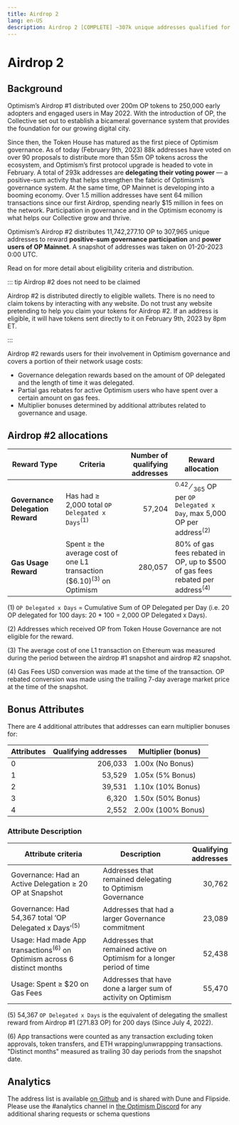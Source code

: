 ```yaml
---
title: Airdrop 2
lang: en-US
description: Airdrop 2 [COMPLETE] ~307k unique addresses qualified for ~11.7m OP. Tokens directly distributed on 9th Feb 2023.
---
```


# Airdrop 2

## Background

Optimism’s Airdrop #1 distributed over 200m OP tokens to 250,000 early adopters and engaged users in May 2022.
With the introduction of OP, the Collective set out to establish a bicameral governance system that provides the foundation for our growing digital city.

Since then, the Token House has matured as the first piece of Optimism governance.
As of today (February 9th, 2023) 88k addresses have voted on over 90 proposals to distribute more than 55m OP tokens across the ecosystem, and Optimism’s first protocol upgrade is headed to vote in February. A total of 293k addresses are **delegating their voting power** — a positive-sum activity that helps strengthen the fabric of Optimism’s governance system.
At the same time, OP Mainnet is developing into a booming economy. 
Over 1.5 million addresses have sent 64 million transactions since our first Airdrop, spending nearly $15 million in fees on the network. 
Participation in governance and in the Optimism economy is what helps our Collective grow and thrive.

Optimism’s Airdrop #2 distributes 11,742,277.10 OP to 307,965 unique addresses to reward **positive-sum governance participation** and **power users of OP Mainnet**. 
A snapshot of addresses was taken on 01-20-2023 0:00 UTC.

Read on for more detail about eligibility criteria and distribution.

::: tip Airdrop #2 does not need to be claimed

Airdrop #2 is distributed directly to eligible wallets. 
There is no need to claim tokens by interacting with any website.
Do not trust any website pretending to help you claim your tokens for Airdrop #2. 
If an address is eligible, it will have tokens sent directly to it on February 9th, 2023 by 8pm ET.

:::

Airdrop #2 rewards users for their involvement in Optimism governance and covers a portion of their network usage costs:

- Governance delegation rewards based on the amount of OP delegated and the length of time it was delegated.
- Partial gas rebates for active Optimism users who have spent over a certain amount on gas fees.
- Multiplier bonuses determined by additional attributes related to governance and usage.


## Airdrop #2 allocations

| Reward Type                      | Criteria | Number of qualifying addresses | Reward allocation |
| -------------------------------- | -------- | -----------------------------: | ----------------- |
| **Governance Delegation Reward** | Has had ≥ 2,000 total `OP Delegated x Days`<sup>(1)</sup> | 57,204 | <sup>0.42</sup> &#8260; <sub>365</sub> OP per `OP Delegated x Day`, max 5,000 OP per address<sup>(2)</sup> |
| **Gas Usage Reward** | Spent ≥ the average cost of one L1 transaction ($6.10)<sup>(3)</sup> on Optimism | 280,057 | 80% of gas fees rebated in OP, up to $500 of gas fees rebated per address<sup>(4)</sup> |


(1) `OP Delegated x Days` = Cumulative Sum of OP Delegated per Day (i.e. 20 OP delegated for 100 days: 20 * 100 = 2,000 OP Delegated x Days).

(2) Addresses which received OP from Token House Governance are not eligible for the reward.

(3) The average cost of one L1 transaction on Ethereum was measured during the period between the airdrop #1 snapshot and airdrop #2 snapshot.

(4) Gas Fees USD conversion was made at the time of the transaction. 
OP rebated conversion was made using the trailing 7-day average market price at the time of the snapshot.

## Bonus Attributes

There are 4 additional attributes that addresses can earn multiplier bonuses for:

| Attributes | Qualifying addresses | Multiplier (bonus) |
| --- | --: | --- |
| 0 | 206,033 | 1.00x (No Bonus) |
| 1 | 53,529 | 1.05x (5% Bonus)  |
| 2 | 39,531 | 1.10x (10% Bonus) |
| 3 | 6,320 | 1.50x (50% Bonus)  |
| 4 | 2,552 | 2.00x (100% Bonus) |


### Attribute Description

| Attribute criteria | Description | Qualifying addresses |
| --- | --- | ---: |
| Governance: Had an Active Delegation ≥ 20 OP at Snapshot | Addresses that remained delegating to Optimism Governance | 30,762 |
| Governance: Had 54,367 total ‘OP Delegated x Days’<sup>(5)</sup> | Addresses that had a larger Governance commitment | 23,089 |
| Usage: Had made App transactions<sup>(6)</sup> on Optimism across 6 distinct months | Addresses that remained active on Optimism for a longer period of time | 52,438 |
| Usage: Spent ≥ $20 on Gas Fees | Addresses that have done a larger sum of activity on Optimism | 55,470 |

(5) 54,367 `OP Delegated x Days` is the equivalent of delegating the smallest reward from Airdrop #1 (271.83 OP) for 200 days (Since July 4, 2022).

(6) App transactions were counted as any transaction excluding token approvals, token transfers, and ETH wrapping/unwrappping transactions. "Distinct months" measured as trailing 30 day periods from the snapshot date.



## Analytics

The address list is available [on Github](https://github.com/ethereum-optimism/op-analytics/tree/main/reference_data/address_lists) and is shared with Dune and Flipside.
Please use the #analytics channel in [the Optimism Discord](https://discord-gateway.optimism.io) for any additional sharing requests or schema questions 